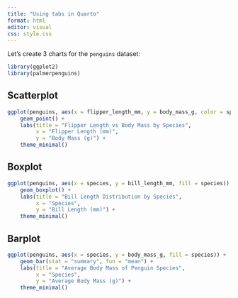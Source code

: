 ```yaml
---
title: "Using tabs in Quarto"
format: html
editor: visual
css: style.css
---
```


Let's create 3 charts for the `penguins` dataset:

```r
library(ggplot2)
library(palmerpenguins)
```

::: {.panel-tabset .nav-pills}

## Scatterplot
```r
ggplot(penguins, aes(x = flipper_length_mm, y = body_mass_g, color = species)) +
    geom_point() +
    labs(title = "Flipper Length vs Body Mass by Species",
         x = "Flipper Length (mm)",
         y = "Body Mass (g)") +
    theme_minimal()

```

## Boxplot
```r
ggplot(penguins, aes(x = species, y = bill_length_mm, fill = species)) +
    geom_boxplot() +
    labs(title = "Bill Length Distribution by Species",
         x = "Species",
         y = "Bill Length (mm)") +
    theme_minimal()

```


## Barplot
```r
ggplot(penguins, aes(x = species, y = body_mass_g, fill = species)) +
    geom_bar(stat = "summary", fun = "mean") +
    labs(title = "Average Body Mass of Penguin Species",
         x = "Species",
         y = "Average Body Mass (g)") +
    theme_minimal()
```
:::
